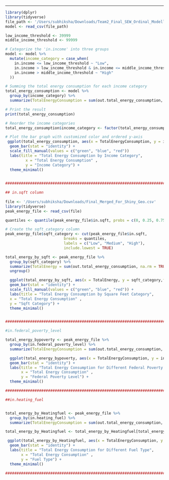 ---

```{r}

library(dplyr)
library(tidyverse)
file_path <- '/Users/subhiksha/Downloads/Team2_Final_SEW_Ordinal_Modelling1.csv'
model <- read_csv(file_path)

low_income_threshold <- 39999
middle_income_threshold <- 99999

# Categorize the 'in.income' into three groups
model <- model %>%
  mutate(income_category = case_when(
    in.income <= low_income_threshold ~ "Low",
    in.income > low_income_threshold & in.income <= middle_income_threshold ~ "Middle",
    in.income > middle_income_threshold ~ "High"
  ))

# Summing the total energy consumption for each income category
total_energy_consumption <- model %>%
  group_by(income_category) %>%
  summarize(TotalEnergyConsumption = sum(out.total_energy_consumption, na.rm = TRUE))

# Print the result
print(total_energy_consumption)

# Reorder the income categories
total_energy_consumption$income_category <- factor(total_energy_consumption$income_category, levels = c("Low", "Middle", "High"))

# Plot the bar graph with customized color and ordered y-axis
 ggplot(total_energy_consumption, aes(x = TotalEnergyConsumption, y = income_category,fill=income_category)) +
  geom_bar(stat = "identity") +
  scale_fill_manual(values = c("green", "blue", "red"))
  labs(title = "Total Energy Consumption by Income Category",
         x = "Total Energy Consumption" ,
         y = "Income Category") +
  theme_minimal() 
  

##################################################################################################

## in.sqft column
  
file <- '/Users/subhiksha/Downloads/Final_Merged_For_Shiny_Geo.csv'
library(tidyverse)
peak_energy_file <- read_csv(file)

quantiles <- quantile(peak_energy_file$in.sqft, probs = c(0, 0.25, 0.75, 1), na.rm = TRUE)

# Create the sqft_category column
peak_energy_file$sqft_category <- cut(peak_energy_file$in.sqft, 
                          breaks = quantiles, 
                          labels = c("Low", "Medium", "High"), 
                          include.lowest = TRUE)

total_energy_by_sqft <- peak_energy_file %>%
  group_by(sqft_category) %>%
  summarize(TotalEnergy = sum(out.total_energy_consumption, na.rm = TRUE)) %>%
  ungroup() 

  ggplot(total_energy_by_sqft, aes(x = TotalEnergy, y = sqft_category,fill = sqft_category)) +
  geom_bar(stat = "identity") +
  scale_fill_manual(values = c("green", "blue", "red")) + 
  labs(title = "Total Energy Consumption by Square Feet Category",
  x = "Total Energy Consumption" ,
  y = "Sqft Category") +
  theme_minimal() 


#########################################################################################################

#in.federal_poverty_level

total_energy_bypoverty <- peak_energy_file %>%
  group_by(in.federal_poverty_level) %>%
  summarize(TotalEnergyConsumption = sum(out.total_energy_consumption, na.rm = TRUE))

  ggplot(total_energy_bypoverty, aes(x = TotalEnergyConsumption, y = in.federal_poverty_level ,fill = in.federal_poverty_level)) +
  geom_bar(stat = "identity") +
  labs(title = "Total Energy Consumption for Different Federal Poverty Level",
       x = "Total Energy Consumption" ,
       y = "Federal Poverty Level") +
  theme_minimal() 

############################################################################################################

##in.heating_fuel


total_energy_by_Heatingfuel <- peak_energy_file %>%
  group_by(in.heating_fuel) %>%
  summarize(TotalEnergyConsumption = sum(out.total_energy_consumption, na.rm = TRUE))

total_energy_by_Heatingfuel <- total_energy_by_Heatingfuel[total_energy_by_Heatingfuel$in.heating_fuel != "None", ]

 ggplot(total_energy_by_Heatingfuel, aes(x = TotalEnergyConsumption, y = in.heating_fuel ,fill = in.heating_fuel)) +
  geom_bar(stat = "identity") +
  labs(title = "Total Energy Consumption for Different Fuel Type",
       x = "Total Energy Consumption" ,
       y = "Fuel Type") +
  theme_minimal() 

###############################################################################################################



```






